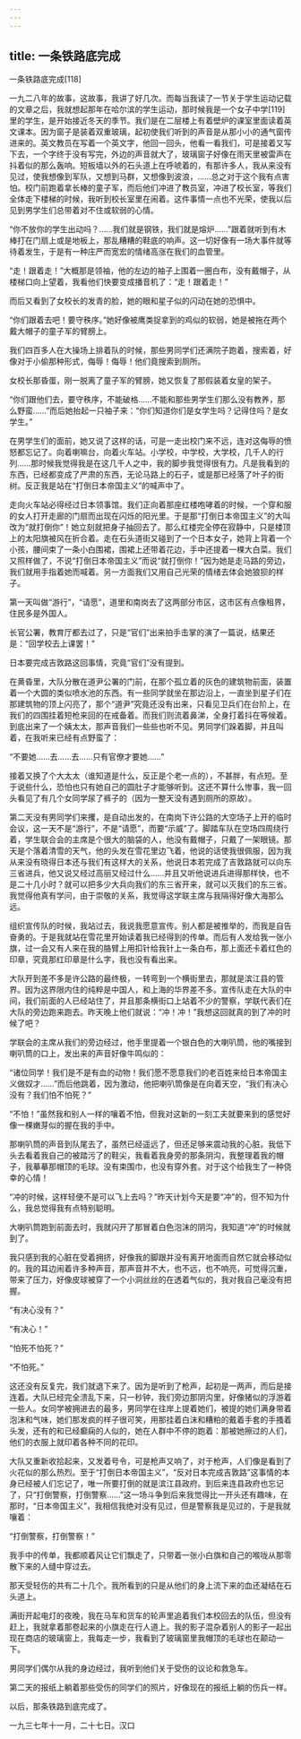 ```yaml
---
---
---
```

title: 一条铁路底完成
---




一条铁路底完成[118]



一九二八年的故事，这故事，我讲了好几次。而每当我读了一节关于学生运动记载的文章之后，我就想起那年在哈尔滨的学生运动，那时候我是一个女子中学[119]里的学生，是开始接近冬天的季节。我们是在二层楼上有着壁炉的课室里面读着英文课本。因为窗子是装着双重玻璃，起初使我们听到的声音是从那小小的通气窗传进来的。英文教员在写着一个英文字，他回一回头，他看一看我们，可是接着又写下去，一个字终于没有写完，外边的声音就大了，玻璃窗子好像在雨天里被雷声在抖着似的那么轰响。短板墙以外的石头道上在呼唬着的，有那许多人，我从来没有见过，使我想像到军队，又想到马群，又想像到波浪，……总之对于这个我有点害怕。校门前跑着拿长棒的童子军，而后他们冲进了教员室，冲进了校长室，等我们全体走下楼梯的时候，我听到校长室里在闹着。这件事情一点也不光荣，使我以后见到男学生们总带着对不住或软弱的心情。

“你不放你的学生出动吗？……我们就是钢铁，我们就是熔炉……”跟着就听到有木棒打在门扇上或是地板上，那乱糟糟的鞋底的响声。这一切好像有一场大事件就等待着发生，于是有一种庄严而宽宏的情绪高涨在我们的血管里。

“走！跟着走！”大概那是领袖，他的左边的袖子上围着一圈白布，没有戴帽子，从楼梯口向上望着，我看他们快要变成播音机了：“走！跟着走！”

而后又看到了女校长的发青的脸，她的眼和星子似的闪动在她的恐惧中。

“你们跟着去吧！要守秩序。”她好像被鹰类捉拿到的鸡似的软弱，她是被拖在两个戴大帽子的童子军的臂膀上。

我们四百多人在大操场上排着队的时候，那些男同学们还满院子跑着，搜索着，好像对于小偷那种形式，侮辱！侮辱！他们竟搜索到厕所。

女校长那昏蛋，刚一脱离了童子军的臂膀，她又恢复了那假装着女皇的架子。

“你们跟他们去，要守秩序，不能破格……不能和那些男学生们那么没有教养，那么野蛮……”而后她抬起一只袖子来：“你们知道你们是女学生吗？记得住吗？是女学生。”

在男学生们的面前，她又说了这样的话，可是一走出校门来不远，连对这侮辱的愤怒都忘记了。向着喇嘛台，向着火车站。小学校，中学校，大学校，几千人的行列……那时候我觉得我是在这几千人之中，我的脚步我觉得很有力。凡是我看到的东西，已经都变成了严肃的东西，无论马路上的石子，或是那已经落了叶子的街树。反正我是站在“打倒日本帝国主义”的喊声中了。

走向火车站必得经过日本领事馆。我们正向着那座红楼咆哮着的时候，一个穿和服的女人打开走廊的门扇而出现在闪烁的阳光里。于是那“打倒日本帝国主义”的大叫改为“就打倒你”！她立刻就把身子抽回去了。那么红楼完全停在寂静中，只是楼顶上的太阳旗被风在折合着。走在石头道街又碰到了一个日本女子，她背上背着一个小孩，腰间束了一条小白围裙，围裙上还带着花边，手中还提着一棵大白菜。我们又照样做了，不说“打倒日本帝国主义”而说“就打倒你！”因为她是走马路的旁边，我们就用手指着她而喊着。另一方面我们又用自己光荣的情绪去体会她狼狈的样子。

第一天叫做“游行”，“请愿”，道里和南岗去了这两部分市区，这市区有点像租界，住民多是外国人。

长官公署，教育厅都去过了，只是“官们”出来拍手击掌的演了一篇说，结果还是：“回学校去上课罢！”

日本要完成吉敦路这回事情，究竟“官们”没有提到。

在黄昏里，大队分散在道尹公署的门前，在那个孤立着的灰色的建筑物前面，装置着一个大圆的类似喷水池的东西。有一些同学就坐在那边沿上，一直坐到星子们在那建筑物的顶上闪亮了，那个“道尹”究竟还没有出来，只看见卫兵们在台阶上，在我们的四围挂着短枪来回的在戒备着。而我们则流着鼻涕，全身打着抖在等候着。到底出来了一个姨太太，那声音我们一些些也听不见。男同学们跺着脚，并且叫着，在我听来已经有点野蛮了：

“不要她……去……去……只有官僚才要她……”

接着又换了个大太太（谁知道是什么，反正是个老一点的），不甚胖，有点短。至于说些什么，恐怕也只有她自己的圆肚子才能够听到。这还不算什么惨事，我一回头看见了有几个女同学尿了裤子的（因为一整天没有遇到厕所的原故）。

第二天没有男同学们来攫，是自动出发的，在南岗下许公路的大空场子上开的临时会议，这一天不是“游行”，不是“请愿”，而要“示威”了。脚踏车队在空场四周绕行着，学生联合会的主席是个很大的脑袋的人，他没有戴帽子，只戴了一架眼镜。那天是个落着清雪的天气，他的头发在雪花里边飞着，他说的话使我很佩服，因为我从来没有晓得日本还与我们有这样大的关系，他说日本若完成了吉敦路就可以向东三省进兵，他又说又经过高丽又经过什么……并且又听他说进兵进得那样快，也不是二十几小时？就可以把多少大兵向我们的东三省开来，就可以灭我们的东三省。我觉得他真有学问，由于崇敬的关系，我觉得这学联主席与我隔得好像大海那么远。

组织宣传队的时候，我站过去，我说我愿意宣传。别人都是被推举的，而我是自告奋勇的。于是我就站在雪花里开始读着我已经得到的传单。而后有人发给我一张小旗，过一会又有人来在我的胳臂上用扣针给我针上一条白布，那上面还卡着红色的印章，究竟那红印章是什么字，我也没有看出来。

大队开到差不多是许公路的最终极，一转弯到一个横街里去，那就是滨江县的管界。因为这界限内住的纯粹是中国人，和上海的华界差不多。宣传队走在大队的中间，我们前面的人已经站住了，并且那条横街口上站着不少的警察，学联代表们在大队的旁边跑来跑去。昨天晚上他们就说：“冲！冲！”我想这回就真的到了冲的时候了吧？

学联会的主席从我们的旁边经过，他手里提着一个银白色的大喇叭筒，他的嘴接到喇叭筒的口上，发出来的声音好像牛鸣似的：

“诸位同学！我们是不是有血的动物！我们愿不愿意我们的老百姓来给日本帝国主义做奴才……”而后他跳着，因为激动，他把喇叭筒像是在向着天空，“我们有决心没有？我们怕不怕死？”

“不怕！”虽然我和别人一样的嚷着不怕，但我对这新的一刻工夫就要来到的感觉好像一棵嫩芽似的握在我的手中。

那喇叭筒的声音到队尾去了，虽然已经遥远了，但还足够来震动我的心脏。我低下头去看着我自己的被踏污了的鞋尖，我看着我身旁的那条阴沟，我整理着我的帽子，我摹摹那帽顶的毛球。没有束围巾，也没有穿外套。对于这个给我生了一种侥幸的心情！

“冲的时候，这样轻便不是可以飞上去吗？”昨天计划今天是要“冲”的，但不知为什么，我总觉得我有点特别聪明。

大喇叭筒跑到前面去时，我就闪开了那冒着白色泡沫的阴沟，我知道“冲”的时候就到了。

我只感到我的心脏在受着拥挤，好像我的脚跟并没有离开地面而自然它就会移动似的。我的耳边闹着许多种声音，那声音并不大，也不远，也不响亮，可觉得沉重，带来了压力，好像皮球被穿了一个小洞丝丝的在透着气似的，我对我自己毫没有把握。

“有决心没有？”

“有决心！”

“怕死不怕死？”

“不怕死。”

这还没有反复完，我们就退下来了。因为是听到了枪声，起初是一两声，而后是接连着。大队已经完全溃乱下来，只一秒钟，我们旁边那阴沟里，好像猪似的浮游着一些人。女同学被拥进去的最多，男同学在往岸上提着她们，被提的她们满身带着泡沫和气味，她们那发疯的样子很可笑，用那挂着白沫和糟粕的戴着手套的手搔着头发，还有的和已经癫痫的人似的，她在人群中不停的跑着：那被她擦过的人们，他们的衣服上就印着各种不同的花印。

大队又重新收拾起来，又发着号令，可是枪声又响了，对于枪声，人们像是看到了火花似的那么热烈。至于“打倒日本帝国主义”，“反对日本完成吉敦路”这事情的本身已经被人们忘记了，唯一所要打倒的就是滨江县政府。到后来连县政府也忘记了，只“打倒警察，打倒警察……”这一场斗争到后来我觉得比一开头还有趣味，在那时，“日本帝国主义”，我相信我绝对没有见过，但是警察我是见过的，于是我就嚷着：

“打倒警察，打倒警察！”

我手中的传单，我都顺着风让它们飘走了，只带着一张小白旗和自己的喉咙从那零散下来的人缝中穿过去。

那天受轻伤的共有二十几个。我所看到的只是从他们的身上流下来的血还凝结在石头道上。

满街开起电灯的夜晚，我在马车和货车的轮声里追着我们本校回去的队伍，但没有赶上，我就拿着那卷起来的小旗走在行人道上。我的影子混杂着别人的影子一起出现在商店的玻璃窗上，我每走一步，我看到了玻璃窗里我帽顶的毛球也在颠动一下。

男同学们偶尔从我的身边经过，我听到他们关于受伤的议论和救急车。

第二天的报纸上躺着那些受伤的同学们的照片，好像现在的报纸上躺的伤兵一样。

以后，那条铁路到底完成了。

一九三七年十一月，二十七日。汉口